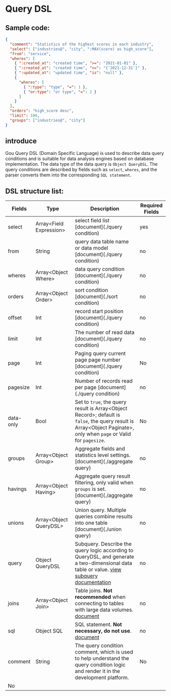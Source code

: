 # Query DSL

## Sample code:

<Detail title="View source code">

```json
{
  "comment": "Statistics of the highest scores in each industry",
  "select": ["industries@", "city", ":MAX(score) as high_score"],
  "from": "service",
  "wheres": [
    { ":created_at": "created time", ">=": "2021-01-01" },
    { ":created_at": "created time", "<=": "{'2021-12-31'}" },
    { ":updated_at": "updated time", "is": "null" },
    {
      "wheres": [
        { ":type": "type", "=": 1 },
        { "or:type": "or type", "=": 2 }
      ]
    }
  ],
  "orders": "high_score desc",
  "limit": 100,
  "groups": ["industries@", "city"]
}
```

</Detail>

## introduce

Gou Query DSL (Domain Specific Language) is used to describe data query conditions and is suitable for data analysis engines based on database implementation.
The data type of the data query is `Object QueryDSL`. The query conditions are described by fields such as `select`, `wheres`, and the parser converts them into the corresponding `SQL statement`.

## DSL structure list:

| Fields    | Type                      | Description                                                                                                                                                            | Required Fields |
| --------- | ------------------------- | ---------------------------------------------------------------------------------------------------------------------------------------------------------------------- | --------------- |
| select    | Array\<Field Expression\> | select field list [document](./query condition)                                                                                                                        | yes             |
| from      | String                    | query data table name or data model [document](./query condition)                                                                                                      | no              |
| wheres    | Array\<Object Where\>     | data query condition [document](./query condition)                                                                                                                     | no              |
| orders    | Array\<Object Order\>     | sort condition [document](./sort condition)                                                                                                                            | no              |
| offset    | Int                       | record start position [document](./query condition)                                                                                                                    | no              |
| limit     | Int                       | The number of read data [document](./query condition)                                                                                                                  | no              |
| page      | Int                       | Paging query current page page number [document](./query condition)                                                                                                    | No              |
| pagesize  | Int                       | Number of records read per page [document](./query condition)                                                                                                          | no              |
| data-only | Bool                      | Set to `true`, the query result is Array\<Object Record\>; default is `false`, the query result is Array\<Object Paginate\>, only when `page` or Valid for `pagesize`. | No              |
| groups    | Array\<Object Group\>     | Aggregate fields and statistics level settings. [document](./aggregate query)                                                                                          | no              |
| havings   | Array\<Object Having\>    | Aggregate query result filtering, only valid when `groups` is set. [document](./aggregate query)                                                                       | no              |
| unions    | Array\<Object QueryDSL\>  | Union query. Multiple queries combine results into one table [document](./union query)                                                                                 | no              |
| query     | Object QueryDSL           | Subquery. Describe the query logic according to QueryDSL, and generate a two-dimensional data table or value. [view subquery documentation](./subquery)                | no              |
| joins     | Array\<Object Join\>      | Table joins. **Not recommended** when connecting to tables with large data volumes. [document](./subquery)                                                             | no              |
| sql       | Object SQL                | SQL statement. **Not necessary, do not use**. [document](./subquery)                                                                                                   | no              |
| comment   | String                    | The query condition comment, which is used to help understand the query condition logic and render it in the development platform.                                     | No              |
| No        |

<Div style={{ display: "flex", justifyContent: "right" }}>

  <Link type="next" title="Basic Syntax" link="Manual/QueryDSL/Basic Syntax"></Link>
</Div>
